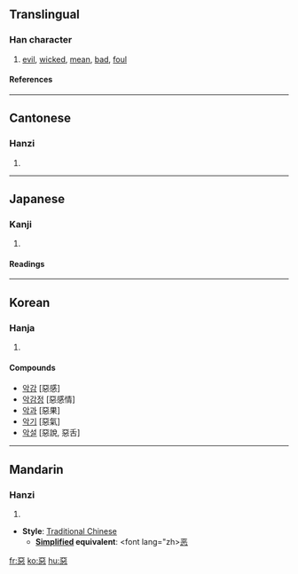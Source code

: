 {{see|悪|恶}}

==Translingual==
===Han character===
{{Han char|rn=61|rad=心|as=08|sn=12|four=1033<sub>1</sub>|canj=一一心 (MMP)}}
# [[evil]], [[wicked]], [[mean]], [[bad]], [[foul]]
====References====
{{Han ref|kx=0391.250|dkj=10824|dj=0724.070|hdz=42307.120|uh=60E1|ud=24801|bh=B463|bd=46179}}
----
==Cantonese==
===Hanzi===
{{yue-hanzi|jyut=|y=ngok3, ok3, wu1, wu3}}
# {{defn|Cantonese}}
----
==Japanese==
===Kanji===
<font lang="ja">
{{ja-kanji|grade=|rs=心08}}
# {{defn|Japanese}} 
====Readings====
{{ja-readings|on=[[お]] (o), [[あく]] (aku)|kun=[[わるい]] (warui)}}


</font>
----
==Korean==
===Hanja===
{{ko-hanja|hangeul=[[악]], [[오]]|eumhun=|rv=ak, o|mr=ak, o|y=ak, o}}
# {{defn|Korean}}

====Compounds====
*[[악감]] [惡感]
*[[악감정]] [惡感情]
*[[악과]] [惡果]
*[[악기]] [惡氣]
*[[악설]] [惡說, 惡舌]
----
==Mandarin==
===Hanzi===
{{cmn-hanzi|pin=[[è]] (e4)|wg=o<sup>4</sup>}}
# {{defn|Mandarin}}

* '''Style''': [[Traditional Chinese]] 
** '''[[Simplified Chinese|Simplified]] equivalent''': <font lang="zh>[[恶]]</font>

[[fr:惡]]
[[ko:惡]]
[[hu:惡]]